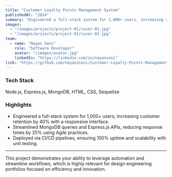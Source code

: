 ---
title: "Customer Loyalty Points Management System"
publishedAt: "2024"
summary: "Engineered a full-stack system for 1,000+ users, increasing customer retention by 40% with a responsive interface. Streamlined MongoDB queries and Express.js APIs, reducing response times by 25% using Agile practices. Deployed via CI/CD pipelines, ensuring 100% uptime and scalability with unit testing."
images:
  - "/images/projects/project-01/cover-01.jpg"
  - "/images/projects/project-01/cover-02.jpg"
team:
  - name: "Nayan Soni"
    role: "Software Developer"
    avatar: "/images/avatar.jpg"
    linkedIn: "https://linkedin.com/in/nayansoni"
link: "https://github.com/nayan2soni/Customer-Loyalty-Points-Management-System"
---

### Tech Stack
Node.js, Express.js, MongoDB, HTML, CSS, Sequelize

### Highlights
- Engineered a full-stack system for 1,000+ users, increasing customer retention by 40% with a responsive interface.
- Streamlined MongoDB queries and Express.js APIs, reducing response times by 25% using Agile practices.
- Deployed via CI/CD pipelines, ensuring 100% uptime and scalability with unit testing.

---

This project demonstrates your ability to leverage automation and streamline workflows, which is highly relevant for design engineering portfolios focused on efficiency and innovation.